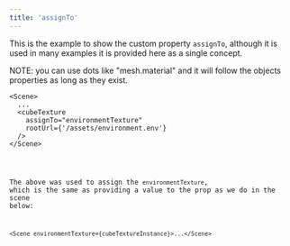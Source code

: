 ```yaml
---
title: 'assignTo'
---
```


This is the example to show the custom property `assignTo`, although it is used
in many examples it is provided here as a single concept.

NOTE: you can use dots like "mesh.material" and it will follow the objects
properties as long as they exist.

```tsx
<Scene>
  ...
  <cubeTexture
    assignTo="environmentTexture"
    rootUrl={'/assets/environment.env'}
  />
</Scene>
```

<code src="./AssignTo.tsx" />

The above was used to assign the `environmentTexture`, which is the same as
providing a value to the prop as we do in the scene below:

```tsx
<Scene environmentTexture={cubeTextureInstance}>...</Scene>
```

<code src="./EnvironmentTexture.tsx" />
